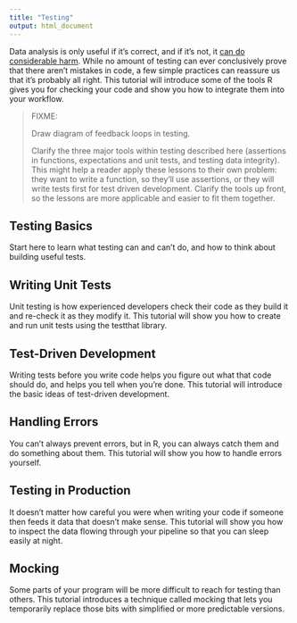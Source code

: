 ```yaml
---
title: "Testing"
output: html_document
---
```


Data analysis is only useful if it's correct, and if it's not, it [can do considerable harm](https://theconversation.com/the-reinhart-rogoff-error-or-how-not-to-excel-at-economics-13646).
While no amount of testing can ever conclusively prove that there aren't mistakes in code, a few simple practices can reassure us that it's probably all right.
This tutorial will introduce some of the tools R gives you for checking your code and show you how to integrate them into your workflow.

> FIXME:
>
> Draw diagram of feedback loops in testing.
>
> Clarify the three major tools within testing described here (assertions in functions, expectations and unit tests, and testing data integrity).
> This might help a reader apply these lessons to their own problem:
> they want to write a function, so they'll use assertions, or they will write tests first for test driven development.
> Clarify the tools up front, so the lessons are more applicable and easier to fit them together.

## Testing Basics

Start here to learn what testing can and can't do, and how to think about building useful tests.

## Writing Unit Tests

Unit testing is how experienced developers check their code as they build it and re-check it as they modify it. This tutorial will show you how to create and run unit tests using the testthat library.

## Test-Driven Development

Writing tests before you write code helps you figure out what that code should do, and helps you tell when you're done. This tutorial will introduce the basic ideas of test-driven development.

## Handling Errors

You can't always prevent errors, but in R, you can always catch them and do something about them. This tutorial will show you how to handle errors yourself.

## Testing in Production

It doesn't matter how careful you were when writing your code if someone then feeds it data that doesn't make sense. This tutorial will show you how to inspect the data flowing through your pipeline so that you can sleep easily at night.

## Mocking

Some parts of your program will be more difficult to reach for testing than others.  This tutorial introduces a technique called mocking that lets you temporarily replace those bits with simplified or more predictable versions.
